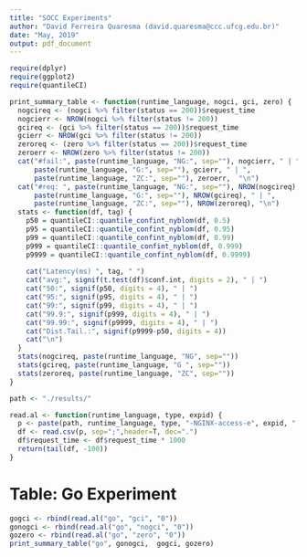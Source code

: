 ```yaml
---
title: "SOCC Experiments"
author: "David Ferreira Quaresma (david.quaresma@ccc.ufcg.edu.br)"
date: "May, 2019"
output: pdf_document
---
```


```r
require(dplyr)
require(ggplot2)
require(quantileCI)

print_summary_table <- function(runtime_language, nogci, gci, zero) {
  nogcireq <- (nogci %>% filter(status == 200))$request_time
  nogcierr <- NROW(nogci %>% filter(status != 200))
  gcireq <- (gci %>% filter(status == 200))$request_time
  gcierr <- NROW(gci %>% filter(status != 200))
  zeroreq <- (zero %>% filter(status == 200))$request_time
  zeroerr <- NROW(zero %>% filter(status != 200))
  cat("#fail:", paste(runtime_language, "NG:", sep=""), nogcierr, " | ",
      paste(runtime_language, "G:", sep=""), gcierr, " | ",
      paste(runtime_language, "ZC:", sep=""), zeroerr,  "\n")
  cat("#req: ", paste(runtime_language, "NG:", sep=""), NROW(nogcireq), " | ",
      paste(runtime_language, "G:", sep=""), NROW(gcireq), " | ",
      paste(runtime_language, "ZC:", sep=""), NROW(zeroreq), "\n")
  stats <- function(df, tag) {
    p50 = quantileCI::quantile_confint_nyblom(df, 0.5)
    p95 = quantileCI::quantile_confint_nyblom(df, 0.95)
    p99 = quantileCI::quantile_confint_nyblom(df, 0.99)
    p999 = quantileCI::quantile_confint_nyblom(df, 0.999)
    p9999 = quantileCI::quantile_confint_nyblom(df, 0.9999)
    
    cat("Latency(ms) ", tag, " ")
    cat("avg:", signif(t.test(df)$conf.int, digits = 2), " | ")
    cat("50:", signif(p50, digits = 4), " | ")
    cat("95:", signif(p95, digits = 4), " | ")
    cat("99:", signif(p99, digits = 4), " | ")
    cat("99.9:", signif(p999, digits = 4), " | ")
    cat("99.99:", signif(p9999, digits = 4), " | ")
    cat("Dist.Tail.:", signif(p9999-p50, digits = 4))
    cat("\n")
  }
  stats(nogcireq, paste(runtime_language, "NG", sep=""))
  stats(gcireq, paste(runtime_language, "G ", sep=""))
  stats(zeroreq, paste(runtime_language, "ZC", sep=""))
}

path <- "./results/"

read.al <- function(runtime_language, type, expid) {
  p <- paste(path, runtime_language, type, "-NGINX-access-e", expid, ".log", sep="")
  df <- read.csv(p, sep=";",header=T, dec=".")
  df$request_time <- df$request_time * 1000
  return(tail(df, -100))
}
```
# Table: Go Experiment
```r
gogci <- rbind(read.al("go", "gci", "0"))
gonogci <- rbind(read.al("go", "nogci", "0"))
gozero <- rbind(read.al("go", "zero", "0"))
print_summary_table("go", gonogci,  gogci, gozero)
```
